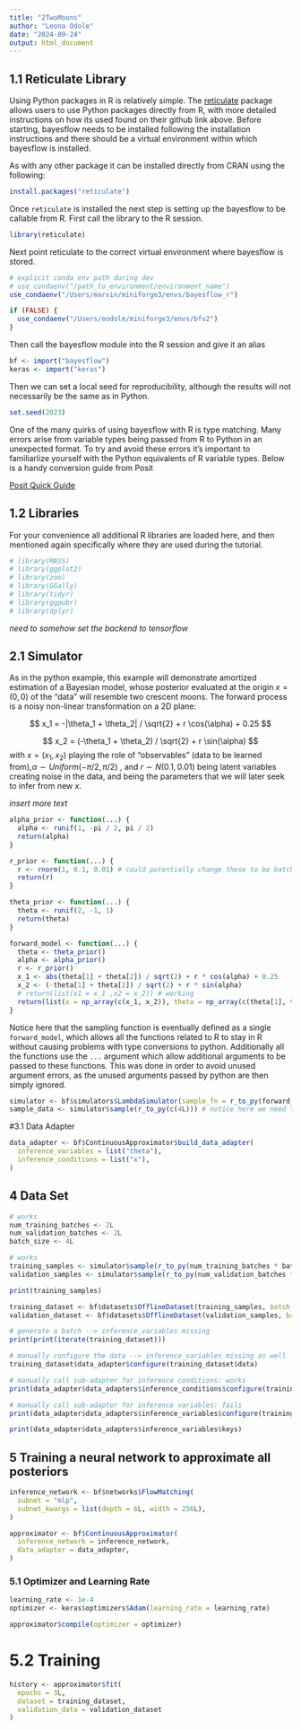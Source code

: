 ```yaml
---
title: "2TwoMoons"
author: "Leona Odole"
date: "2024-09-24"
output: html_document
---
```


## 1.1 Reticulate Library

Using Python packages in R is relatively simple. The [reticulate](https://rstudio.github.io/reticulate/) package allows users to use Python packages directly from R, with more detailed instructions on how its used found on their github link above. Before starting, bayesflow needs to be installed following the installation instructions and there should be a virtual environment within which bayesflow is installed. 

As with any other package it can be installed directly from CRAN using the following:

```r
install.packages("reticulate")
```

Once `reticulate` is installed the next step is setting up the bayesflow to be callable from R. First call the library to the R session. 

```r
library(reticulate)
```

Next point reticulate to the correct virtual environment where bayesflow is stored. 

```r
# explicit conda env path during dev
# use_condaenv("/path_to_environment/environment_name")
use_condaenv("/Users/marvin/miniforge3/envs/bayesflow_r")

if (FALSE) {
  use_condaenv("/Users/eodole/miniforge3/envs/bfv2")
}
```




Then call the bayesflow module into the R session and give it an alias

```r
bf <- import("bayesflow")
keras <- import("keras")
```


Then we can set a local seed for reproducibility, although the results will not necessarily be the same as in Python. 

```r
set.seed(2023)
```

One of the many quirks of using bayesflow with R is type matching. Many errors arise from variable types being passed from R to Python in an unexpected format. To try and avoid these errors it's important to familiarlize yourself with the Python equivalents of R variable types. 
Below is a handy conversion guide from Posit

<!-- ![Link to posit](/Users/eodole/Desktop/HiWi Stelle/Software/R/rcheatsheet.png) -->

[Posit Quick Guide](https://raw.githubusercontent.com/rstudio/cheatsheets/main/reticulate.pdf)

## 1.2  Libraries 
For your convenience all additional  R libraries are loaded here, and then mentioned again specifically where they are used during the tutorial.

```r
# library(MASS)
# library(ggplot2)
# library(zoo)
# library(GGally)
# library(tidyr)
# library(ggpubr)
# library(dplyr)
```


*need to somehow set the backend to tensorflow*


## 2.1 Simulator 

As in the python example, this example will demonstrate amortized estimation of a Bayesian model, whose posterior evaluated at the origin $x = (0,0)$ of the "data" will resemble two crescent moons. The forward process is a noisy non-linear transformation on a 2D plane:

$$ x_1 = -|\theta_1 + \theta_2| / \sqrt{2} + r \cos(\alpha) + 0.25 $$

$$ x_2 = (-\theta_1 + \theta_2) / \sqrt{2} + r \sin(\alpha) $$
with $x=(x_1, x_2)$ playing the role of "observables" (data to be learned from),$\alpha \sim Uniform(-\pi/2, \pi/2)$ , and $r \sim N(0.1, 0.01)$ being latent variables creating noise in the data, and being the parameters that we will later seek to infer from new $x$.

*insert more text* 


```r
alpha_prior <- function(...) {
  alpha <- runif(1, -pi / 2, pi / 2)
  return(alpha)
}

r_prior <- function(...) {
  r <- rnorm(1, 0.1, 0.01) # could potentially change these to be batch functions
  return(r)
}

theta_prior <- function(...) {
  theta <- runif(2, -1, 1)
  return(theta)
}

forward_model <- function(...) {
  theta <- theta_prior()
  alpha <- alpha_prior()
  r <- r_prior()
  x_1 <- abs(theta[1] + theta[2]) / sqrt(2) + r * cos(alpha) + 0.25
  x_2 <- (-theta[1] + theta[2]) / sqrt(2) + r * sin(alpha)
  # return(list(x1 = x_1 ,x2 = x_2)) # working
  return(list(x = np_array(c(x_1, x_2)), theta = np_array(c(theta[1], theta[2])), a = alpha, r = r)) # in order for a variable to have more than one direction we need to return it as a numpy array
}
```

Notice here that the sampling function is eventually defined as a single `forward_model`, which allows all the functions related to R to stay in R without causing problems with type conversions to python. Additionally all the functions use the `...` argument which allow additional arguments to be passed to these functions. This was done in order to avoid unused argument errors, as the unused arguments passed by python are then simply ignored. 


```r
simulator <- bf$simulators$LambdaSimulator(sample_fn = r_to_py(forward_model))
sample_data <- simulator$sample(r_to_py(c(4L))) # notice here we need to specify the batch size as an integer
```

#3.1 Data Adapter 


```r
data_adapter <- bf$ContinuousApproximator$build_data_adapter(
  inference_variables = list("theta"),
  inference_conditions = list("x"),
)
```



## 4 Data Set 

```r
# works
num_training_batches <- 2L
num_validation_batches <- 2L
batch_size <- 4L
```

```r
# works
training_samples <- simulator$sample(r_to_py(num_training_batches * batch_size))
validation_samples <- simulator$sample(r_to_py(num_validation_batches * batch_size))
```

```r
print(training_samples)
```

```r
training_dataset <- bf$datasets$OfflineDataset(training_samples, batch_size = batch_size, data_adapter = data_adapter)
validation_dataset <- bf$datasets$OfflineDataset(validation_samples, batch_size = batch_size, data_adapter = data_adapter)
```

```r
# generate a batch --> inference_variables missing
print(print(iterate(training_dataset)))
```



```r
# manually configure the data --> inference_variables missing as well
training_dataset$data_adapter$configure(training_dataset$data)
```

```r
# manually call sub-adapter for inference conditions: works
print(data_adapter$data_adapters$inference_conditions$configure(training_dataset$data))
```


```r
# manually call sub-adapter for inference variables: fails
print(data_adapter$data_adapters$inference_variables$configure(training_dataset$data))
```

```r
print(data_adapter$data_adapters$inference_variables$keys)
```

## 5 Training a neural network to approximate all posteriors 

```r
inference_network <- bf$networks$FlowMatching(
  subnet = "mlp",
  subnet_kwargs = list(depth = 6L, width = 256L),
)
```


```r
approximator <- bf$ContinuousApproximator(
  inference_network = inference_network,
  data_adapter = data_adapter,
)
```

### 5.1 Optimizer and Learning Rate 

```r
learning_rate <- 1e-4
optimizer <- keras$optimizers$Adam(learning_rate = learning_rate)
```

```r
approximator$compile(optimizer = optimizer)
```


# 5.2 Training 

```r
history <- approximator$fit(
  epochs = 3L,
  dataset = training_dataset,
  validation_data = validation_dataset
)
```

